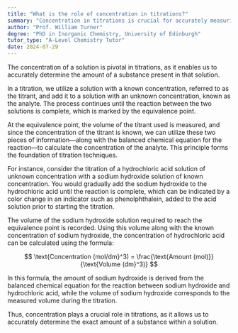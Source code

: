 ```yaml
---
title: "What is the role of concentration in titrations?"
summary: "Concentration in titrations is crucial for accurately measuring the amount of a substance in a solution. It helps achieve precise results in quantitative analysis."
author: "Prof. William Turner"
degree: "PhD in Inorganic Chemistry, University of Edinburgh"
tutor_type: "A-Level Chemistry Tutor"
date: 2024-07-29
---
```


The concentration of a solution is pivotal in titrations, as it enables us to accurately determine the amount of a substance present in that solution.

In a titration, we utilize a solution with a known concentration, referred to as the titrant, and add it to a solution with an unknown concentration, known as the analyte. The process continues until the reaction between the two solutions is complete, which is marked by the equivalence point.

At the equivalence point, the volume of the titrant used is measured, and since the concentration of the titrant is known, we can utilize these two pieces of information—along with the balanced chemical equation for the reaction—to calculate the concentration of the analyte. This principle forms the foundation of titration techniques.

For instance, consider the titration of a hydrochloric acid solution of unknown concentration with a sodium hydroxide solution of known concentration. You would gradually add the sodium hydroxide to the hydrochloric acid until the reaction is complete, which can be indicated by a color change in an indicator such as phenolphthalein, added to the acid solution prior to starting the titration.

The volume of the sodium hydroxide solution required to reach the equivalence point is recorded. Using this volume along with the known concentration of sodium hydroxide, the concentration of hydrochloric acid can be calculated using the formula:

$$ \text{Concentration (mol/dm}^3) = \frac{\text{Amount (mol)}}{\text{Volume (dm}^3)} $$

In this formula, the amount of sodium hydroxide is derived from the balanced chemical equation for the reaction between sodium hydroxide and hydrochloric acid, while the volume of sodium hydroxide corresponds to the measured volume during the titration.

Thus, concentration plays a crucial role in titrations, as it allows us to accurately determine the exact amount of a substance within a solution.
    